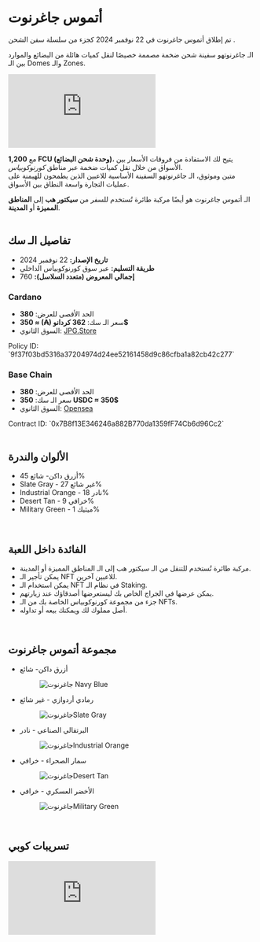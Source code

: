 # أتموس جاغرنوت  

تم إطلاق أتموس جاغرنوت في 22 نوفمبر 2024 كجزء من سلسلة سفن الشحن .  

الـ  جاغرنوتهو سفينة شحن ضخمة مصممة خصيصًا لنقل كميات هائلة من البضائع والموارد بين الـ Domes والـ Zones.  

<div className="yt-embed">
  <iframe
    src="https://www.youtube.com/embed/Dg_1Nf0Dkr0"
    title="أتموس جاغرنوت Trailer"
    frameBorder="0"
    allow="accelerometer; autoplay; clipboard-write; encrypted-media; gyroscope; picture-in-picture"
    allowFullScreen
  ></iframe>
</div>  

مع **1,200 FCU (وحدة شحن  البضائع)**، يتيح لك الاستفادة من فروقات الأسعار بين الأسواق من خلال نقل كميات ضخمة عبر مناطق *كورنوكوبياس*.  
متين وموثوق، الـ  جاغرنوتهو السفينة الأساسية للاعبين الذين يطمحون للهيمنة على عمليات التجارة واسعة النطاق بين الأسواق.  

<div className="note-box ">
  الـ أتموس جاغرنوت هو أيضًا مركبة طائرة تُستخدم للسفر من <b>سيكتور هب</b> إلى <b>المناطق المميزة</b> أو <b>المدينة</b>.
</div>  

</br>

## تفاصيل الـ سك  

- **تاريخ الإصدار:** 22 نوفمبر 2024  
- **طريقة التسليم:** عبر سوق كورنوكوبياس الداخلي  
- **إجمالي المعروض (متعدد السلاسل):** 760  

### Cardano  
- الحد الأقصى للعرض: **380**  
- سعر الـ سك: **362 كردانو (₳) ≈ 350$**  
- السوق الثانوي: [JPG.Store](https://www.jpg.store/collection/cornucopias-atmos-juggernaut-2024)  
<div className="note-box ">
Policy ID: `9f37f03bd5316a37204974d24ee52161458d9c86cfba1a82cb42c277`
</div>   

### Base Chain  
- الحد الأقصى للعرض: **380**  
- سعر الـ سك: **350 USDC ≈ 350$**  
- السوق الثانوي: [Opensea](https://opensea.io/collection/atmos-juggernaut-2024)  

<div className="note-box ">
Contract ID: `0x7B8f13E346246a882B770da1359fF74Cb6d96Cc2`  
</div>  

</br>

## الألوان والندرة  

- أزرق داكن- <span className="rarity-common">شائع</span> 45%  
- Slate Gray - <span className="rarity-uncommon">غير شائع</span> 27%  
- Industrial Orange - <span className="rarity-rare">نادر</span> 18%  
- Desert Tan - <span className="rarity-legendary">خرافي </span> 9%  
- Military Green - <span className="rarity-mythic">ميثيك </span> 1%  

</br>

## الفائدة داخل اللعبة  

- مركبة طائرة تُستخدم للتنقل من الـ سيكتور هب إلى الـ المناطق المميزة أو المدينة.  
- يمكن تأجير الـ NFT للاعبين آخرين.  
- يمكن استخدام الـ NFT في نظام الـ Staking.  
- يمكن عرضها في الجراج الخاص بك ليستعرضها أصدقاؤك عند زيارتهم.  
- جزء من مجموعة كورنوكوبياس الخاصة بك من الـ NFTs.  
- أصل مملوك لك ويمكنك بيعه أو تداوله.  

</br>

## مجموعة أتموس جاغرنوت  

- أزرق داكن- <span className="rarity-common">شائع</span>  
  <figure><img src="/images/nfts/juggernaut/navy-blue.avif" alt=" جاغرنوت Navy Blue" /></figure>  

- رمادي أردوازي - <span className="rarity-uncommon">غير شائع</span>  
  <figure><img src="/images/nfts/juggernaut/slate-gray.avif" alt=" جاغرنوتSlate Gray" /></figure>  

- البرتقالي الصناعي - <span className="rarity-rare">نادر</span>  
  <figure><img src="/images/nfts/juggernaut/orange.avif" alt=" جاغرنوتIndustrial Orange" /></figure>  

- سمار الصحراء - <span className="rarity-legendary">خرافي</span>  
  <figure><img src="/images/nfts/juggernaut/desert-tan.avif" alt=" جاغرنوتDesert Tan" /></figure>  

- الأخضر العسكري - <span className="rarity-mythic">خرافي</span>  
  <figure><img src="/images/nfts/juggernaut/green.avif" alt=" جاغرنوتMilitary Green" /></figure>  

</br>

## تسريبات كوبي   

<iframe
  className="tweet-embed-lg"
  src="https://cdn.iframe.ly/api/iframe?url=https://x.com/CornucopiasGame/status/1859701269163802731&key=51bc4a918291fca55a89fb834db598af"
  loading="lazy"
  frameBorder="0"
  allowfullscreen
></iframe>

</br>
</br>
